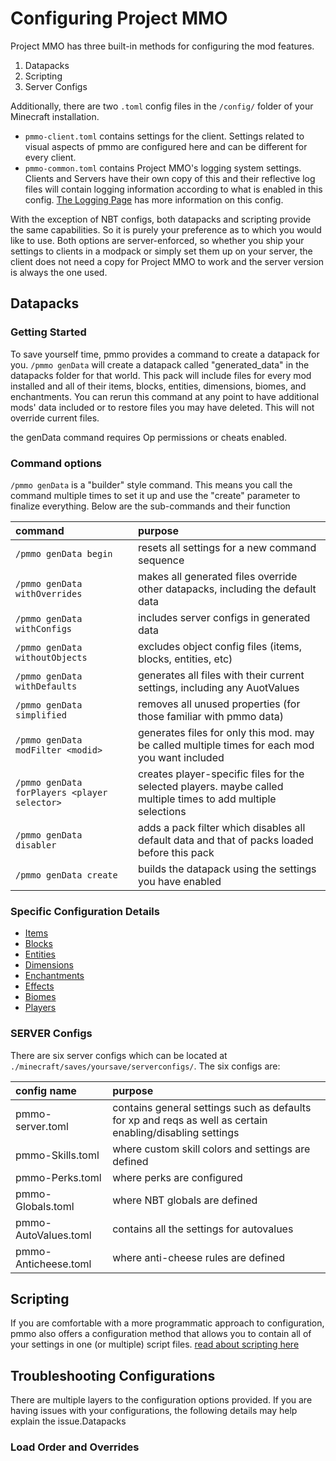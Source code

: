 # Configuring Project MMO

Project MMO has three built-in methods for configuring the mod features.
1. Datapacks
2. Scripting
3. Server Configs

Additionally, there are two `.toml` config files in the `/config/` folder of your Minecraft installation.
- `pmmo-client.toml` contains settings for the client.  Settings related to visual aspects of pmmo are configured here and can be different for every client.
- `pmmo-common.toml` contains Project MMO's logging system settings.  Clients and Servers have their own copy of this and their reflective log files will contain logging information according to what is enabled in this config.  [The Logging Page](logging) has more information on this config.

With the exception of NBT configs, both datapacks and scripting provide the same capabilities.  So it is purely your preference as to which you would like to use.  Both options are server-enforced, so whether you ship your settings to clients in a modpack or simply set them up on your server, the client does not need a copy for Project MMO to work and the server version is always the one used.

## Datapacks
### Getting Started
To save yourself time, pmmo provides a command to create a datapack for you.  `/pmmo genData` will create a datapack called "generated_data" in the datapacks folder for that world.  This pack will include files for every mod installed and all of their items, blocks, entities, dimensions, biomes, and enchantments.  You can rerun this command at any point to have additional mods' data included or to restore files you may have deleted.  This will not override current files.

<Callout variant="info">the genData command requires Op permissions or cheats enabled.</Callout>

### Command options
`/pmmo genData` is a "builder" style command.  This means you call the command multiple times to set it up and use the "create" parameter to finalize everything.  Below are the sub-commands and their function

| command                                      | purpose                                                                                                        |
|:---------------------------------------------|:---------------------------------------------------------------------------------------------------------------|
| `/pmmo genData begin`                        | resets all settings for a new command sequence                                                                 |
| `/pmmo genData withOverrides`                | makes all generated files override other datapacks, including the default data                                 |
| `/pmmo genData withConfigs`                  | includes server configs in generated data                                                                      |
| `/pmmo genData withoutObjects`               | excludes object config files (items, blocks, entities, etc)                                                    |
| `/pmmo genData withDefaults`                 | generates all files with their current settings, including any AuotValues                                      |
| `/pmmo genData simplified`                   | removes all unused properties (for those familiar with pmmo data)                                              |
| `/pmmo genData modFilter <modid>`            | generates files for only this mod.  may be called multiple times for each mod you want included                |
| `/pmmo genData forPlayers <player selector>` | creates player-specific files for the selected players. maybe called multiple times to add multiple selections |
| `/pmmo genData disabler`                     | adds a pack filter which disables all default data and that of packs loaded before this pack                   |
| `/pmmo genData create`                       | builds the datapack using the settings you have enabled                                                        |

### Specific Configuration Details
- [Items](./datapackconfig/items)
- [Blocks](./datapackconfig/blocks)
- [Entities](./datapackconfig/entities)
- [Dimensions](./datapackconfig/dimensions)
- [Enchantments](./datapackconfig/enchantments)
- [Effects](./datapackconfig/effects)
- [Biomes](./datapackconfig/biomes)
- [Players](./datapackconfig/players)

### SERVER Configs
There are six server configs which can be located at `./minecraft/saves/yoursave/serverconfigs/`.  The six configs are:

| config name     | purpose                                                                                                   |
|:----------------|:----------------------------------------------------------------------------------------------------------|
| pmmo-server.toml     | contains general settings such as defaults for xp and reqs as well as certain enabling/disabling settings |
| pmmo-Skills.toml     | where custom skill colors and settings are defined                                                        |
| pmmo-Perks.toml      | where perks are configured                                                                                |
| pmmo-Globals.toml    | where NBT globals are defined                                                                             |
| pmmo-AutoValues.toml | contains all the settings for autovalues                                                                  |
| pmmo-Anticheese.toml | where anti-cheese rules are defined                                                                       |

## Scripting
If you are comfortable with a more programmatic approach to configuration, pmmo also offers a configuration method that allows you to contain all of your settings in one (or multiple) script files.  [read about scripting here](scripting)

## Troubleshooting Configurations
There are multiple layers to the configuration options provided.  If you are having issues with your configurations, the following details may help explain the issue.Datapacks

### Load Order and Overrides
